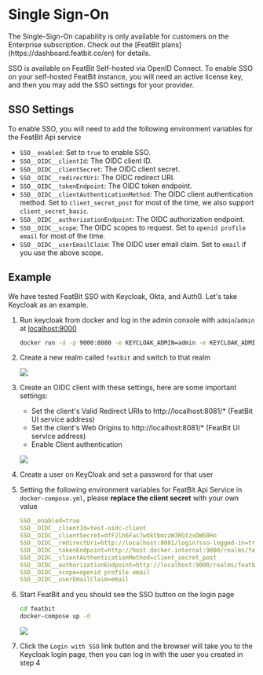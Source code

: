 
# Single Sign-On

<Callout type="info">
    The Single-Sign-On capability is only available for customers on the Enterprise subscription. Check out the [FeatBit plans](https://dashboard.featbit.co/en) for details.
</Callout>

SSO is available on FeatBit Self-hosted via OpenID Connect. To enable SSO on your self-hosted FeatBit instance, you will need an active license key, and then you may add the SSO settings for your provider.

## SSO Settings

To enable SSO, you will need to add the following environment variables for the FeatBit Api service

- `SSO__enabled`: Set to `true` to enable SSO.
- `SSO__OIDC__clientId`: The OIDC client ID.
- `SSO__OIDC__clientSecret`: The OIDC client secret.
- `SSO__OIDC__redirectUri`: The OIDC redirect URI.
- `SSO__OIDC__tokenEndpoint`: The OIDC token endpoint.
- `SSO__OIDC__clientAuthenticationMethod`: The OIDC client authentication method. Set to `client_secret_post` for most of the time, we also support `client_secret_basic`.
- `SSO__OIDC__authorizationEndpoint`: The OIDC authorization endpoint.
- `SSO__OIDC__scope`: The OIDC scopes to request. Set to `openid profile email` for most of the time.
- `SSO__OIDC__userEmailClaim`: The OIDC user email claim. Set to `email` if you use the above scope.

## Example

We have tested FeatBit SSO with Keycloak, Okta, and Auth0. Let's take Keycloak as an example.

1. Run keycloak from docker and log in the admin console with `admin`/`admin` at [localhost:9000](http://localhost:9000)
    ```bash
    docker run -d -p 9000:8080 -e KEYCLOAK_ADMIN=admin -e KEYCLOAK_ADMIN_PASSWORD=admin --name=keycloak quay.io/keycloak/keycloak:22.0.1 start-dev
    ```
2. Create a new realm called `featbit` and switch to that realm

    ![](../integrations/assets/single-sign-on/create-realm.png)
3. Create an OIDC client with these settings, here are some important settings:
    - Set the client's Valid Redirect URIs to http://localhost:8081/* (FeatBit UI service address)
    - Set the client's Web Origins to http://localhost:8081/* (FeatBit UI service address)
    - Enable Client authentication

    ![](../integrations/assets/single-sign-on/client-settings.png)
4. Create a user on KeyCloak and set a password for that user
5. Setting the following environment variables for FeatBit Api Service in `docker-compose.yml`, please **replace the client secret** with your own value

    ```yaml
    SSO__enabled=true
    SSO__OIDC__clientId=test-oidc-client
    SSO__OIDC__clientSecret=dfFJlh6Fac7wdktbmzzW3RGtzxDWS0Ho
    SSO__OIDC__redirectUri=http://localhost:8081/login?sso-logged-in=true
    SSO__OIDC__tokenEndpoint=http://host.docker.internal:9000/realms/featbit/protocol/openid-connect/token
    SSO__OIDC__clientAuthenticationMethod=client_secret_post
    SSO__OIDC__authorizationEndpoint=http://localhost:9000/realms/featbit/protocol/openid-connect/auth
    SSO__OIDC__scope=openid profile email
    SSO__OIDC__userEmailClaim=email
    ```
6. Start FeatBit and you should see the SSO button on the login page
    ```bash
    cd featbit
    docker-compose up -d
    ```
    ![](../integrations/assets/single-sign-on/login-page.png)
7. Click the `Login with SSO` link button and the browser will take you to the Keycloak login page, then you can log in with the user you created in step 4

